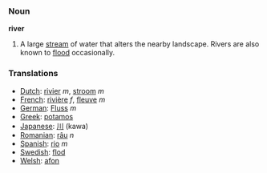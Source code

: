 === Noun ===

'''river'''

#A large [[stream]] of water that alters the nearby landscape.  Rivers are also known to [[flood]] occasionally.

=== Translations ===
*[[Dutch]]: [[rivier]] ''m'', [[stroom]] ''m''
*[[French]]: [[rivière]] ''f'', [[fleuve]] ''m''
*[[German]]: [[Fluss]] ''m''
*[[Greek]]: [[potamos]]
*[[Japanese]]: [[川]] (kawa)
*[[Romanian]]: [[râu]] ''n''
*[[Spanish]]: [[rio]] ''m''
*[[Swedish]]: [[flod]]
*[[Welsh]]: [[afon]]